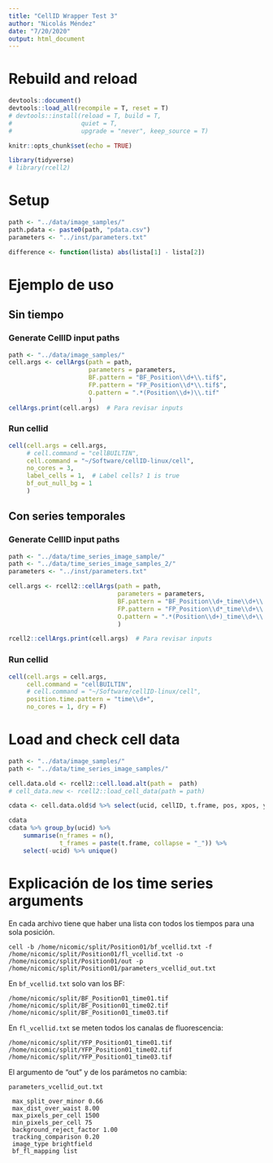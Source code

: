 ```yaml
---
title: "CellID Wrapper Test 3"
author: "Nicolás Méndez"
date: "7/20/2020"
output: html_document
---
```


# Rebuild and reload

```r

devtools::document()
devtools::load_all(recompile = T, reset = T)
# devtools::install(reload = T, build = T,
#                   quiet = T,
#                   upgrade = "never", keep_source = T)
```


```r
knitr::opts_chunk$set(echo = TRUE)

library(tidyverse)
# library(rcell2)
```

# Setup

```r
path <- "../data/image_samples/"
path.pdata <- paste0(path, "pdata.csv")
parameters <- "../inst/parameters.txt"

difference <- function(lista) abs(lista[1] - lista[2])
```

# Ejemplo de uso

## Sin tiempo

### Generate CellID input paths

```r
path <- "../data/image_samples/"
cell.args <- cellArgs(path = path,
                      parameters = parameters,
                      BF.pattern = "BF_Position\\d+\\.tif$",
                      FP.pattern = "FP_Position\\d*\\.tif$",
                      O.pattern = ".*(Position\\d+)\\.tif"
                      )
cellArgs.print(cell.args)  # Para revisar inputs
```

### Run cellid

```r
cell(cell.args = cell.args,
     # cell.command = "cellBUILTIN",
     cell.command = "~/Software/cellID-linux/cell",
     no_cores = 3, 
     label_cells = 1,  # Label cells? 1 is true
     bf_out_null_bg = 1
     )  
```

## Con series temporales

### Generate CellID input paths

```r
path <- "../data/time_series_image_sample/"
path <- "../data/time_series_image_samples_2/"
parameters <- "../inst/parameters.txt"

cell.args <- rcell2::cellArgs(path = path,
                              parameters = parameters,
                              BF.pattern = "BF_Position\\d+_time\\d+\\.tif$",
                              FP.pattern = "FP_Position\\d*_time\\d+\\.tif$",
                              O.pattern = ".*(Position\\d+)_time\\d+\\.tif"
                              )

rcell2::cellArgs.print(cell.args)  # Para revisar inputs
```

### Run cellid

```r
cell(cell.args = cell.args,
     cell.command = "cellBUILTIN",
     # cell.command = "~/Software/cellID-linux/cell",
     position.time.pattern = "time\\d+",
     no_cores = 1, dry = F)
```

# Load and check cell data

```r
path <- "../data/image_samples/"
path <- "../data/time_series_image_samples/"

cell.data.old <- rcell2::cell.load.alt(path =  path)
# cell_data.new <- rcell2::load_cell_data(path = path)

cdata <- cell.data.old$d %>% select(ucid, cellID, t.frame, pos, xpos, ypos, a.tot, cf.y)
```

```r
cdata
cdata %>% group_by(ucid) %>% 
    summarise(n_frames = n(), 
              t_frames = paste(t.frame, collapse = "_")) %>% 
    select(-ucid) %>% unique()
```



# Explicación de los time series arguments

En cada archivo tiene que haber una lista con todos los tiempos para una sola posición.

```
cell -b /home/nicomic/split/Position01/bf_vcellid.txt -f /home/nicomic/split/Position01/fl_vcellid.txt -o /home/nicomic/split/Position01/out -p /home/nicomic/split/Position01/parameters_vcellid_out.txt
```

En `bf_vcellid.txt` solo van los BF:

    /home/nicomic/split/BF_Position01_time01.tif
    /home/nicomic/split/BF_Position01_time02.tif
    /home/nicomic/split/BF_Position01_time03.tif

En `fl_vcellid.txt` se meten todos los canalas de fluorescencia:

    /home/nicomic/split/YFP_Position01_time01.tif
    /home/nicomic/split/YFP_Position01_time02.tif
    /home/nicomic/split/YFP_Position01_time03.tif

El argumento de "out" y de los parámetos no cambia:

`parameters_vcellid_out.txt`

     max_split_over_minor 0.66
     max_dist_over_waist 8.00
     max_pixels_per_cell 1500
     min_pixels_per_cell 75
     background_reject_factor 1.00
     tracking_comparison 0.20
     image_type brightfield
     bf_fl_mapping list
    
